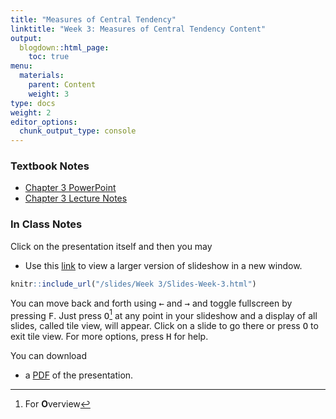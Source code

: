 ```yaml
---
title: "Measures of Central Tendency"
linktitle: "Week 3: Measures of Central Tendency Content"
output:
  blogdown::html_page:
    toc: true
menu:
  materials:
    parent: Content
    weight: 3
type: docs
weight: 2
editor_options: 
  chunk_output_type: console
---
```


### Textbook Notes

- [Chapter 3 PowerPoint](/lecture_notes/Week 3/SSDS_Ch3.pptx){target="_blank"} 
- [Chapter 3 Lecture Notes](/lecture_notes/Week 3/SSDS_Ch3.docx){target="_blank"}

### In Class Notes

Click on the presentation itself and then you may

- Use this [link](/slides/Week 3/Slides-Week-3.html){target="_blank"} to view a larger version of slideshow in a new window.

```r
knitr::include_url("/slides/Week 3/Slides-Week-3.html")
```

You can move back and forth using <kbd>←</kbd> and <kbd>→</kbd> and toggle fullscreen by pressing <kbd>F</kbd>. Just press <kbd>O</kbd>^[For **O**verview] at any point in your slideshow and a display of all slides, called tile view, will appear. Click on a slide to go there or press <kbd>O</kbd> to exit tile view. For more options, press <kbd>H</kbd> for help.

You can download 

- a [PDF](/slides/Week 3/Slides-Week-3.pdf){target="_blank"} of the presentation. 

<!--
### R Walkthrough

Click on the presentation itself and then you may

- Move back and forth through the slideshow using the ⬅ and ⮕ buttons on your keyboard.
- Press the letter **O** at any point to see see a tile view of the slideshow.
- Use this [link](/slides/Week 2/Slides-Week-2R.html){target="_blank"} to view a larger version of slideshow in a new window.

```r
knitr::include_url("/slides/Week 2/Slides-Week-2R.html")
```

You can download 

- a [PDF](/slides/Week 2/Slides-Week-2R.pdf){target="_blank"} of the presentation above. 
- a [script](/slides/Week 2/Slides-Week-2R.R){target="_blank"} file of just the R chunks used in the presentation.
 -->